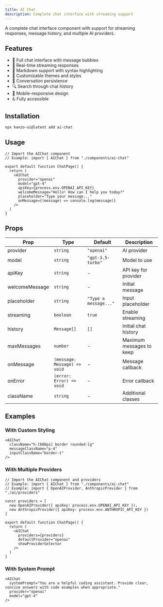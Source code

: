 ```yaml
---
title: AI Chat
description: Complete chat interface with streaming support
---
```


A complete chat interface component with support for streaming responses, message history, and multiple AI providers.

## Features

- 💬 Full chat interface with message bubbles
- 🔄 Real-time streaming responses
- 📝 Markdown support with syntax highlighting
- 🎨 Customizable themes and styles
- 💾 Conversation persistence
- 🔍 Search through chat history
- 📱 Mobile-responsive design
- ♿ Fully accessible

## Installation

```bash
npx hanzo-ui@latest add ai-chat
```

## Usage

```tsx
// Import the AIChat component
// Example: import { AIChat } from "./components/ai-chat"

export default function ChatPage() {
  return (
    <AIChat
      provider="openai"
      model="gpt-4"
      apiKey={process.env.OPENAI_API_KEY}
      welcomeMessage="Hello! How can I help you today?"
      placeholder="Type your message..."
      onMessage={(message) => console.log(message)}
    />
  )
}
```

## Props

| Prop | Type | Default | Description |
| --- | --- | --- | --- |
| provider | `string` | `"openai"` | AI provider |
| model | `string` | `"gpt-3.5-turbo"` | Model to use |
| apiKey | `string` | - | API key for provider |
| welcomeMessage | `string` | - | Initial message |
| placeholder | `string` | `"Type a message..."` | Input placeholder |
| streaming | `boolean` | `true` | Enable streaming |
| history | `Message[]` | `[]` | Initial chat history |
| maxMessages | `number` | - | Maximum messages to keep |
| onMessage | `(message: Message) => void` | - | Message callback |
| onError | `(error: Error) => void` | - | Error callback |
| className | `string` | - | Additional classes |

## Examples

### With Custom Styling

```tsx
<AIChat
  className="h-[600px] border rounded-lg"
  messageClassName="p-4"
  inputClassName="border-t"
/>
```

### With Multiple Providers

```tsx
// Import the AIChat component and providers
// Example: import { AIChat } from "./components/ai-chat"
// Example: import { OpenAIProvider, AnthropicProvider } from "./ai/providers"

const providers = [
  new OpenAIProvider({ apiKey: process.env.OPENAI_API_KEY }),
  new AnthropicProvider({ apiKey: process.env.ANTHROPIC_API_KEY })
]

export default function ChatPage() {
  return (
    <AIChat
      providers={providers}
      defaultProvider="openai"
      showProviderSelector
    />
  )
}
```

### With System Prompt

```tsx
<AIChat
  systemPrompt="You are a helpful coding assistant. Provide clear, concise answers with code examples when appropriate."
  provider="openai"
  model="gpt-4"
/>
```